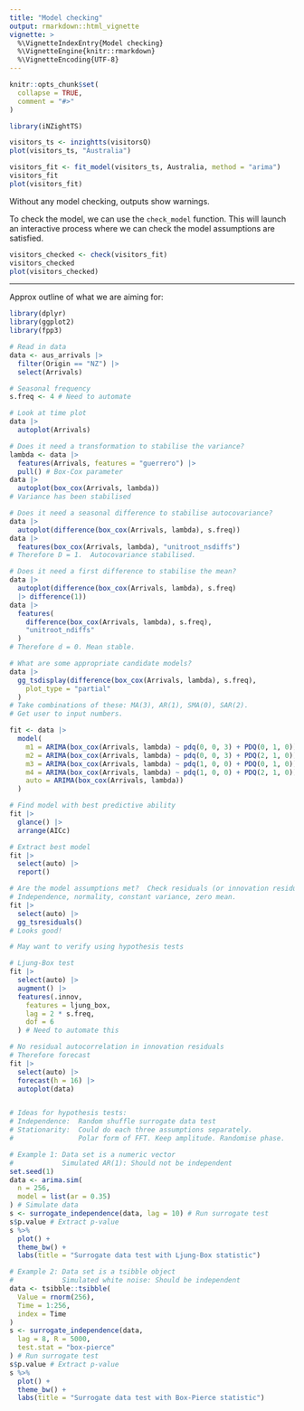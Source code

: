 ```yaml
---
title: "Model checking"
output: rmarkdown::html_vignette
vignette: >
  %\VignetteIndexEntry{Model checking}
  %\VignetteEngine{knitr::rmarkdown}
  %\VignetteEncoding{UTF-8}
---
```


```r
knitr::opts_chunk$set(
  collapse = TRUE,
  comment = "#>"
)
```

```r
library(iNZightTS)
```

```r
visitors_ts <- inzightts(visitorsQ)
plot(visitors_ts, "Australia")
```

```r
visitors_fit <- fit_model(visitors_ts, Australia, method = "arima")
visitors_fit
plot(visitors_fit)
```

Without any model checking, outputs show warnings.

To check the model, we can use the `check_model` function. This will launch an interactive process where we can check the model assumptions are satisfied.

```r
visitors_checked <- check(visitors_fit)
visitors_checked
plot(visitors_checked)
```


***

Approx outline of what we are aiming for:

```r
library(dplyr)
library(ggplot2)
library(fpp3)

# Read in data
data <- aus_arrivals |>
  filter(Origin == "NZ") |>
  select(Arrivals)

# Seasonal frequency
s.freq <- 4 # Need to automate

# Look at time plot
data |>
  autoplot(Arrivals)

# Does it need a transformation to stabilise the variance?
lambda <- data |>
  features(Arrivals, features = "guerrero") |>
  pull() # Box-Cox parameter
data |>
  autoplot(box_cox(Arrivals, lambda))
# Variance has been stabilised

# Does it need a seasonal difference to stabilise autocovariance?
data |>
  autoplot(difference(box_cox(Arrivals, lambda), s.freq))
data |>
  features(box_cox(Arrivals, lambda), "unitroot_nsdiffs")
# Therefore D = 1.  Autocovariance stabilised.

# Does it need a first difference to stabilise the mean?
data |>
  autoplot(difference(box_cox(Arrivals, lambda), s.freq)
  |> difference(1))
data |>
  features(
    difference(box_cox(Arrivals, lambda), s.freq),
    "unitroot_ndiffs"
  )
# Therefore d = 0. Mean stable.

# What are some appropriate candidate models?
data |>
  gg_tsdisplay(difference(box_cox(Arrivals, lambda), s.freq),
    plot_type = "partial"
  )
# Take combinations of these: MA(3), AR(1), SMA(0), SAR(2).
# Get user to input numbers.

fit <- data |>
  model(
    m1 = ARIMA(box_cox(Arrivals, lambda) ~ pdq(0, 0, 3) + PDQ(0, 1, 0)),
    m2 = ARIMA(box_cox(Arrivals, lambda) ~ pdq(0, 0, 3) + PDQ(2, 1, 0)),
    m3 = ARIMA(box_cox(Arrivals, lambda) ~ pdq(1, 0, 0) + PDQ(0, 1, 0)),
    m4 = ARIMA(box_cox(Arrivals, lambda) ~ pdq(1, 0, 0) + PDQ(2, 1, 0)),
    auto = ARIMA(box_cox(Arrivals, lambda))
  )

# Find model with best predictive ability
fit |>
  glance() |>
  arrange(AICc)

# Extract best model
fit |>
  select(auto) |>
  report()

# Are the model assumptions met?  Check residuals (or innovation residuals)
# Independence, normality, constant variance, zero mean.
fit |>
  select(auto) |>
  gg_tsresiduals()
# Looks good!

# May want to verify using hypothesis tests

# Ljung-Box test
fit |>
  select(auto) |>
  augment() |>
  features(.innov,
    features = ljung_box,
    lag = 2 * s.freq,
    dof = 6
  ) # Need to automate this

# No residual autocorrelation in innovation residuals
# Therefore forecast
fit |>
  select(auto) |>
  forecast(h = 16) |>
  autoplot(data)


# Ideas for hypothesis tests:
# Independence:  Random shuffle surrogate data test
# Stationarity:  Could do each three assumptions separately.
#                Polar form of FFT. Keep amplitude. Randomise phase.
```

```r
# Example 1: Data set is a numeric vector
#            Simulated AR(1): Should not be independent
set.seed(1)
data <- arima.sim(
  n = 256,
  model = list(ar = 0.35)
) # Simulate data
s <- surrogate_independence(data, lag = 10) # Run surrogate test
s$p.value # Extract p-value
s %>%
  plot() +
  theme_bw() +
  labs(title = "Surrogate data test with Ljung-Box statistic")

# Example 2: Data set is a tsibble object
#            Simulated white noise: Should be independent
data <- tsibble::tsibble(
  Value = rnorm(256),
  Time = 1:256,
  index = Time
)
s <- surrogate_independence(data,
  lag = 8, R = 5000,
  test.stat = "box-pierce"
) # Run surrogate test
s$p.value # Extract p-value
s %>%
  plot() +
  theme_bw() +
  labs(title = "Surrogate data test with Box-Pierce statistic")
```
